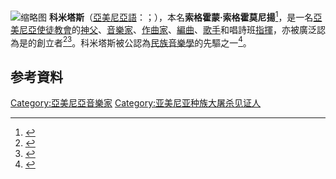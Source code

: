 {{multiple issues|
{{expand|time=2015-01-31T20:50:39+00:00}}
{{lead section|time=2015-01-31T20:50:39+00:00}}
}}
[[File:Komitas_1902.jpg|缩略图]]
'''科米塔斯'''（[[亞美尼亞語|亞美尼亞語]]：{{lang|hy|Կոմիտաս}}；{{bd|1869年|9月26日|1935年|10月22日}}），本名'''索格霍蒙·索格霍莫尼揚'''<ref>{{cite book|last=Lang|first=David Marshall|title=Armenia: Cradle of Civilization|year=1980|publisher=[[Allen_&_Unwin|Allen & Unwin]]|location=London|isbn=9780049560079|page=256|authorlink=David Marshall Lang}}</ref>，是一名[[亞美尼亞使徒教會|亞美尼亞使徒教會]]的[[神父|神父]]、[[音樂家|音樂家]]、[[作曲家|作曲家]]、[[編曲|編曲]]、[[歌手|歌手]]和唱詩班[[指揮|指揮]]，亦被廣泛認為是{{link-en|亞美尼亞音樂|Music of Armenia|亞美尼亞國家音樂學校}}的創立者<ref name="britannica">{{cite web|title=Komitas|url=http://www.britannica.com/EBchecked/topic/321606/Komitas|publisher=''[[Encyclopædia_Britannica|Encyclopædia Britannica]]''|accessdate=26 January 2014|quote=Komitas [...] created the basis for a distinctive national musical style in Armenia.}}</ref><ref>{{cite journal|last=Editorial Board|title=Հայ ազգային երաժշտության հիմնադիրը [The Founder of Armenian National Music]|journal=[[Lraber_Hasarakakan_Gitutyunneri|Lraber Hasarakakan Gitutyunneri]]|year=1969|issue=11|pages=3-6|url=http://lraber.asj-oa.am/1552/|publisher=[[Armenian_Academy_of_Sciences|Armenian Academy of Sciences]]|location=Yerevan|language=hy}}</ref>。科米塔斯被公認為[[民族音樂學|民族音樂學]]的先驅之一<ref>{{cite web|last=McCollum|first=Jonathan Ray|title=Music, Ritual, And Diasporic Identity: A Case Study Of The Armenian Apostolic Church|url=http://drum.lib.umd.edu/bitstream/1903/1379/1/umi-umd-1381.pdf|publisher=[[University_of_Maryland|University of Maryland]]|accessdate=4 February 2014|page=11|year=2004|quote=Komitas Vardapet, considered a pioneer in  ethnomusicology, turned his attention to the anthropological, sociological, and  historical aspects of comparative musicology.}}</ref>。

== 参考資料 ==
{{reflist}}

{{Authority control}}
[[Category:亞美尼亞音樂家|Category:亞美尼亞音樂家]]
[[Category:亚美尼亚种族大屠杀见证人|Category:亚美尼亚种族大屠杀见证人]]